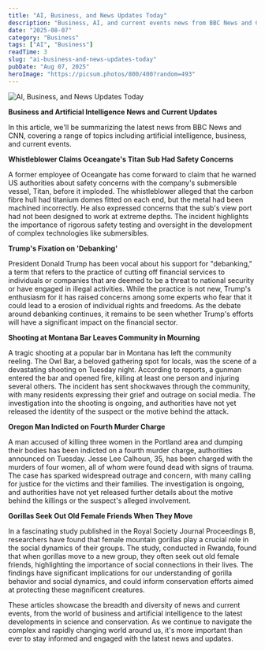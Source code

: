 ```yaml
---
title: "AI, Business, and News Updates Today"
description: "Business, AI, and current events news from BBC News and CNN."
date: "2025-08-07"
category: "Business"
tags: ["AI", "Business"]
readTime: 3
slug: "ai-business-and-news-updates-today"
pubDate: "Aug 07, 2025"
heroImage: "https://picsum.photos/800/400?random=493"
---
```


![AI, Business, and News Updates Today](https://picsum.photos/800/400?random=493)

**Business and Artificial Intelligence News and Current Updates**

In this article, we'll be summarizing the latest news from BBC News and CNN, covering a range of topics including artificial intelligence, business, and current events.

**Whistleblower Claims Oceangate's Titan Sub Had Safety Concerns**

A former employee of Oceangate has come forward to claim that he warned US authorities about safety concerns with the company's submersible vessel, Titan, before it imploded. The whistleblower alleged that the carbon fibre hull had titanium domes fitted on each end, but the metal had been machined incorrectly. He also expressed concerns that the sub's view port had not been designed to work at extreme depths. The incident highlights the importance of rigorous safety testing and oversight in the development of complex technologies like submersibles.

**Trump's Fixation on 'Debanking'**

President Donald Trump has been vocal about his support for "debanking," a term that refers to the practice of cutting off financial services to individuals or companies that are deemed to be a threat to national security or have engaged in illegal activities. While the practice is not new, Trump's enthusiasm for it has raised concerns among some experts who fear that it could lead to a erosion of individual rights and freedoms. As the debate around debanking continues, it remains to be seen whether Trump's efforts will have a significant impact on the financial sector.

**Shooting at Montana Bar Leaves Community in Mourning**

A tragic shooting at a popular bar in Montana has left the community reeling. The Owl Bar, a beloved gathering spot for locals, was the scene of a devastating shooting on Tuesday night. According to reports, a gunman entered the bar and opened fire, killing at least one person and injuring several others. The incident has sent shockwaves through the community, with many residents expressing their grief and outrage on social media. The investigation into the shooting is ongoing, and authorities have not yet released the identity of the suspect or the motive behind the attack.

**Oregon Man Indicted on Fourth Murder Charge**

A man accused of killing three women in the Portland area and dumping their bodies has been indicted on a fourth murder charge, authorities announced on Tuesday. Jesse Lee Calhoun, 35, has been charged with the murders of four women, all of whom were found dead with signs of trauma. The case has sparked widespread outrage and concern, with many calling for justice for the victims and their families. The investigation is ongoing, and authorities have not yet released further details about the motive behind the killings or the suspect's alleged involvement.

**Gorillas Seek Out Old Female Friends When They Move**

In a fascinating study published in the Royal Society Journal Proceedings B, researchers have found that female mountain gorillas play a crucial role in the social dynamics of their groups. The study, conducted in Rwanda, found that when gorillas move to a new group, they often seek out old female friends, highlighting the importance of social connections in their lives. The findings have significant implications for our understanding of gorilla behavior and social dynamics, and could inform conservation efforts aimed at protecting these magnificent creatures.

These articles showcase the breadth and diversity of news and current events, from the world of business and artificial intelligence to the latest developments in science and conservation. As we continue to navigate the complex and rapidly changing world around us, it's more important than ever to stay informed and engaged with the latest news and updates.
